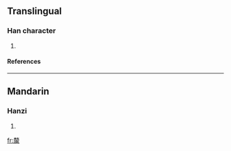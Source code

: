 ==Translingual==
===Han character===
{{Han char|rn=66|rad=攴|as=15|sn=19|four=4729<sub>8</sub>|canj=十大一木人 (JKMDO)}}
# {{defn|Han|sort=攴15}}
====References====
{{Han ref|kx=0476.180|dkj=13427|dj=0831.180|hdz=21479.190|uh=6584|ud=25988|bh=F248|bd=62024}}

----
==Mandarin==
===Hanzi===
{{cmn-hanzi|pin=[[lì]] (li4)|wg=li<sup>4</sup>}}
# {{defn|Mandarin}}

[[fr:斄]]